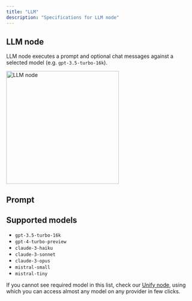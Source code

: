 ```yaml
---
title: "LLM"
description: "Specifications for LLM node"
---
```



## LLM node

LLM node executes a prompt and optional chat messages against a selected model (e.g. `gpt-3.5-turbo-16k`).

<LLMNodeDescriptionSnippet node_type="LLM" />

<Frame caption="LLM node with Chat messages">
<img height="300" src="/images/pipeline-builder/llm-with-chat-messages.png" alt="LLM node"/>
</Frame>

## Prompt

<LLMNodePromptTemplatingSnippet />

## Supported models

- `gpt-3.5-turbo-16k`
- `gpt-4-turbo-preview`
- `claude-3-haiku`
- `claude-3-sonnet`
- `claude-3-opus`
- `mistral-small`
- `mistral-tiny`

<Tip>If you cannot see required model in this list, check our [Unify node](/nodes/unify), using which you can access almost any model on any provider in few clicks.</Tip>

